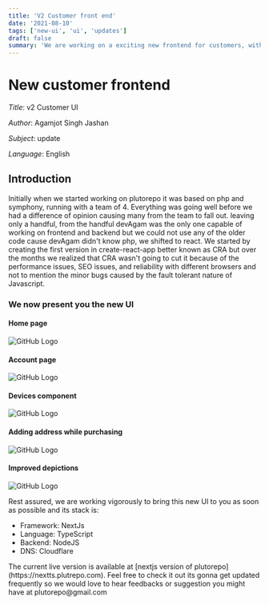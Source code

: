 ```yaml
---
title: 'V2 Customer front end'
date: '2021-08-10'
tags: ['new-ui', 'ui', 'updates']
draft: false
summary: 'We are working on a exciting new frontend for customers, with better performance, and user experience...'
---
```


# New customer frontend

_Title_: v2 Customer UI

_Author_: Agamjot Singh Jashan

_Subject_: update

_Language_: English

## Introduction

Initially when we started working on plutorepo it was based on php and symphony, running with a team of 4. Everything was going well before we had
a difference of opinion causing many from the team to fall out. leaving only a handful, from the handful devAgam was the only one capable of working
on frontend and backend but we could not use any of the older code cause devAgam didn't know php, we shifted to react. We started by creating the first
version in create-react-app better known as CRA but over the months we realized that CRA wasn't going to cut it because of the performance issues, SEO issues, and reliability with different browsers and not to mention the minor bugs caused by the fault tolerant nature of Javascript.

### We now present you the new UI

#### Home page

![GitHub Logo](https://res.cloudinary.com/plutorepo-com/image/upload/v1628586068/home_wgmgul.png)

#### Account page

![GitHub Logo](https://res.cloudinary.com/plutorepo-com/image/upload/v1628585863/Accounts_page_ql3ir4.png)

#### Devices component

![GitHub Logo](https://res.cloudinary.com/plutorepo-com/image/upload/v1628585991/Device_new_ui_phdfbr.png)

#### Adding address while purchasing

![GitHub Logo](https://res.cloudinary.com/plutorepo-com/image/upload/v1628586578/Gif_Save_y24a3k.gif)

#### Improved depictions

![GitHub Logo](https://res.cloudinary.com/plutorepo-com/image/upload/v1628586663/Better_package_detailing_yzhzus.png)

Rest assured, we are working vigorously to bring this new UI to you as soon as possible and its stack is:

<ul>
  <li>Framework: NextJs</li>
  <li>Language: TypeScript</li>
  <li>Backend: NodeJS</li>
  <li>DNS: Cloudflare</li>
</ul>
The current live version is available at [nextjs version of plutorepo](https://nextts.plutrepo.com).
Feel free to check it out its gonna get updated frequently so we would love to hear feedbacks or suggestion
you might have at plutorepo@gmail.com
